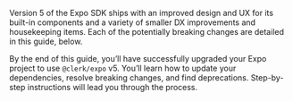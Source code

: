 Version 5 of the Expo SDK ships with an improved design and UX for its built-in components and a variety of smaller DX improvements and housekeeping items. Each of the potentially breaking changes are detailed in this guide, below.

By the end of this guide, you’ll have successfully upgraded your Expo project to use `@clerk/expo` v5. You’ll learn how to update your dependencies, resolve breaking changes, and find deprecations. Step-by-step instructions will lead you through the process.
